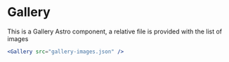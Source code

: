 # Gallery

This is a Gallery Astro component, a relative file is provided with the list of images

```jsx
<Gallery src="gallery-images.json" />
```

<Gallery src="gallery-images.json" expanded />
